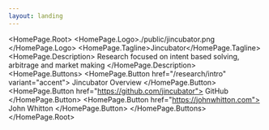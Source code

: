 ```yaml
---
layout: landing
---
```



<HomePage.Root>
  <HomePage.Logo>./public/jincubator.png </HomePage.Logo>
  <HomePage.Tagline>Jincubator</HomePage.Tagline>
  <HomePage.Description>
    Research focused on intent based solving, arbitrage and market making
  </HomePage.Description>
  <HomePage.Buttons>
    <HomePage.Button href="/research/intro" variant="accent">
      Jincubator Overview
    </HomePage.Button>
    <HomePage.Button href="https://github.com/jincubator">
      GitHub
    </HomePage.Button>
    <HomePage.Button href="https://johnwhitton.com">
      John Whitton
    </HomePage.Button>
  </HomePage.Buttons>
</HomePage.Root>
